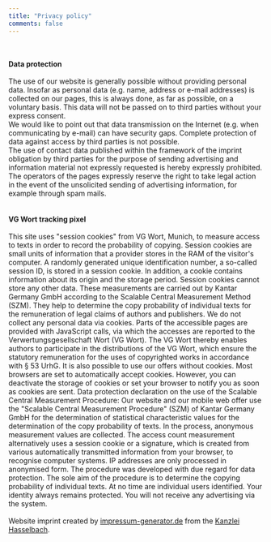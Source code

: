```yaml
---
title: "Privacy policy"
comments: false
---
```


```{=html}
<div class='Privacy policy'>

<br><br><strong>Data protection</strong><br><br>
The use of our website is generally possible without providing personal data. Insofar as personal data (e.g. name, address or e-mail addresses) is collected on our pages, this is always done, as far as possible, on a voluntary basis. This data will not be passed on to third parties without your express consent. <br>
We would like to point out that data transmission on the Internet (e.g. when communicating by e-mail) can have security gaps. Complete protection of data against access by third parties is not possible. <br>
The use of contact data published within the framework of the imprint obligation by third parties for the purpose of sending advertising and information material not expressly requested is hereby expressly prohibited. The operators of the pages expressly reserve the right to take legal action in the event of the unsolicited sending of advertising information, for example through spam mails.<br>

<br><br><strong>VG Wort tracking pixel</strong><br><br>
This site uses "session cookies" from VG Wort, Munich, to measure access to texts in order to record the probability of copying. Session cookies are small units of information that a provider stores in the RAM of the visitor's computer. A randomly generated unique identification number, a so-called session ID, is stored in a session cookie. In addition, a cookie contains information about its origin and the storage period. Session cookies cannot store any other data. These measurements are carried out by Kantar Germany GmbH according to the Scalable Central Measurement Method (SZM). They help to determine the copy probability of individual texts for the remuneration of legal claims of authors and publishers. We do not collect any personal data via cookies. Parts of the accessible pages are provided with JavaScript calls, via which the accesses are reported to the Verwertungsgesellschaft Wort (VG Wort). The VG Wort thereby enables authors to participate in the distributions of the VG Wort, which ensure the statutory remuneration for the uses of copyrighted works in accordance with § 53 UrhG. It is also possible to use our offers without cookies. Most browsers are set to automatically accept cookies. However, you can deactivate the storage of cookies or set your browser to notify you as soon as cookies are sent. Data protection declaration on the use of the Scalable Central Measurement Procedure: Our website and our mobile web offer use the "Scalable Central Measurement Procedure" (SZM) of Kantar Germany GmbH for the determination of statistical characteristic values for the determination of the copy probability of texts. In the process, anonymous measurement values are collected. The access count measurement alternatively uses a session cookie or a signature, which is created from various automatically transmitted information from your browser, to recognise computer systems. IP addresses are only processed in anonymised form. The procedure was developed with due regard for data protection. The sole aim of the procedure is to determine the copying probability of individual texts. At no time are individual users identified. Your identity always remains protected. You will not receive any advertising via the system.

<br><br>

Website imprint created by <a href="https://www.impressum-generator.de">impressum-generator.de</a> from the <a href="https://www.kanzlei-hasselbach.de/" rel="nofollow">Kanzlei Hasselbach</a>.

</div>
 
```
